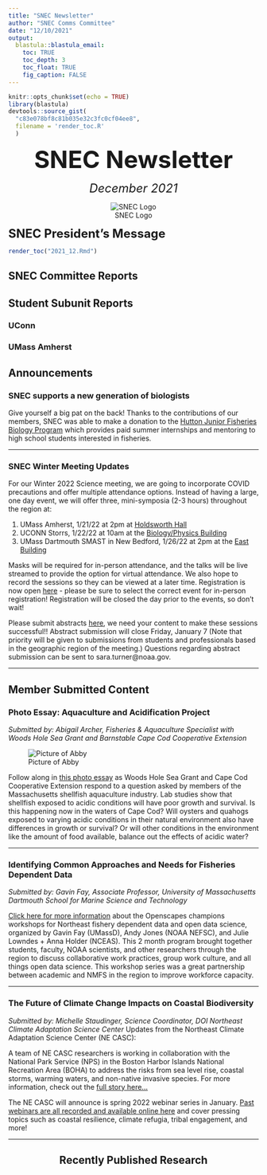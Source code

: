 ```yaml
---
title: "SNEC Newsletter"
author: "SNEC Comms Committee"
date: "12/10/2021"
output: 
  blastula::blastula_email:
    toc: TRUE
    toc_depth: 3
    toc_float: TRUE
    fig_caption: FALSE
---
```


```r
knitr::opts_chunk$set(echo = TRUE)
library(blastula)
devtools::source_gist(
  "c83e078bf8c81b035e32c3fc0cf04ee8", 
  filename = 'render_toc.R'
  )
```

<center> 
<font size="24"> **SNEC Newsletter** </font>

<font size="5"> *December 2021* </font>

![SNEC Logo](Stock/SNEC_logo.jpg)
</center>

<font size="5"> **SNEC President's Message** </font>

```r
render_toc("2021_12.Rmd")
```

## SNEC Committee Reports 

## Student Subunit Reports 

### UConn 
### UMass Amherst

## Announcements 

### SNEC supports a new generation of biologists

Give yourself a big pat on the back! Thanks to the contributions of our members, SNEC was able to make a donation to the [Hutton Junior Fisheries Biology Program](https://hutton.fisheries.org/) which provides paid summer internships and mentoring to high school students interested in fisheries.

-----

### SNEC Winter Meeting Updates

For our Winter 2022 Science meeting, we are going to incorporate COVID precautions and offer multiple attendance options. Instead of having a large, one day event, we will offer three, mini-symposia (2-3 hours) throughout the region at:

1. UMass Amherst, 1/21/22 at 2pm at [Holdsworth Hall](https://goo.gl/maps/RpgZPykL7NCfSY5Y6)
2. UCONN Storrs, 1/22/22 at 10am at the [Biology/Physics Building](https://goo.gl/maps/duesG1fy8vTidFAc9)
3. UMass Dartmouth SMAST in New Bedford, 1/26/22 at 2pm at the [East Building](https://goo.gl/maps/K4BSD8eyj7BQNiqHA)

Masks will be required for in-person attendance, and the talks will be live streamed to provide the option for virtual attendance. We also hope to record the sessions so they can be viewed at a later time. Registration is now open [here](https://gcc02.safelinks.protection.outlook.com/?url=https%3A%2F%2Fsnec.fisheries.org%2Fmeetings%2Fmeeting-registration%2F&data=04%7C01%7Caarcher%40barnstablecounty.org%7C74af813134b742567cd808d9b3483abd%7C84475217b42348dbb766ed4bbbea74f1%7C0%7C0%7C637737945085250347%7CUnknown%7CTWFpbGZsb3d8eyJWIjoiMC4wLjAwMDAiLCJQIjoiV2luMzIiLCJBTiI6Ik1haWwiLCJXVCI6Mn0%3D%7C3000&sdata=xEbCT5%2BeINNtPeIQPMr67%2BDhEgC7c6uFWphsjJQvjGM%3D&reserved=0) - please be sure to select the correct event for in-person registration! Registration will be closed the day prior to the events, so don't wait!

Please submit abstracts [here](https://gcc02.safelinks.protection.outlook.com/?url=https%3A%2F%2Fdocs.google.com%2Fforms%2Fd%2Fe%2F1FAIpQLSduSteKq263XYzPt5_9EQpRRr4g1zJ3R7icYGrvqW2vRfYa9g%2Fviewform&data=04%7C01%7Caarcher%40barnstablecounty.org%7C74af813134b742567cd808d9b3483abd%7C84475217b42348dbb766ed4bbbea74f1%7C0%7C0%7C637737945085260293%7CUnknown%7CTWFpbGZsb3d8eyJWIjoiMC4wLjAwMDAiLCJQIjoiV2luMzIiLCJBTiI6Ik1haWwiLCJXVCI6Mn0%3D%7C3000&sdata=hRFwpr4gerAYnVbcYa6%2Foz4CR5t4D8KRNTJJRAsaVpg%3D&reserved=0), we need your content to make these sessions successful!! Abstract submission will close Friday, January 7 (Note that priority will be given to submissions from students and professionals based in the geographic region of the meeting.) Questions regarding abstract submission can be sent to sara.turner@noaa.gov.

-----

## Member Submitted Content

### Photo Essay: Aquaculture and Acidification Project
*Submitted by: Abigail Archer, Fisheries & Aquaculture Specialist with Woods Hole Sea Grant and Barnstable Cape Cod Cooperative Extension*

![Picture of Abby](2021-12/abby.jpg)

Follow along in [this photo essay](https://seagrant.whoi.edu/photo-essay-aquaculture-and-acidification-project) as Woods Hole Sea Grant and Cape Cod Cooperative Extension respond to a question asked by members of the Massachusetts shellfish aquaculture industry. Lab studies show that shellfish exposed to acidic conditions will have poor growth and survival. Is this happening now in the waters of Cape Cod? Will oysters and quahogs exposed to varying acidic conditions in their natural environment also have differences in growth or survival? Or will other conditions in the environment like the amount of food available, balance out the effects of acidic water?

-----

### Identifying Common Approaches and Needs for Fisheries Dependent Data
*Submitted by: Gavin Fay, Associate Professor, University of Massachusetts Dartmouth School for Marine Science and Technology*

[Click here for more information](https://www.openscapes.org/blog/2021/11/12/fdd-champions/) about the Openscapes champions workshops for Northeast fishery dependent data and open data science, organized by Gavin Fay (UMassD), Andy Jones (NOAA NEFSC), and Julie Lowndes + Anna Holder (NCEAS). This 2 month program brought together students, faculty, NOAA scientists, and other researchers through the region to discuss collaborative work practices, group work culture, and all things open data science. This workshop series was a great partnership between academic and NMFS in the region to improve workforce capacity.

-----

### The Future of Climate Change Impacts on Coastal Biodiversity
*Submitted by: Michelle Staudinger, Science Coordinator, DOI Northeast Climate Adaptation Science Center*
Updates from the Northeast Climate Adaptation Science Center (NE CASC):

A team of NE CASC researchers is working in collaboration with the National Park Service (NPS) in the Boston Harbor Islands National Recreation Area (BOHA) to address the risks from sea level rise, coastal storms, warming waters, and non-native invasive species. For more information, check out the [full story here...](https://necasc.umass.edu/news/future-climate-change-impacts-coastal-biodiversity)

The NE CASC will announce is spring 2022 webinar series in January. [Past webinars are all recorded and available online here](https://necasc.umass.edu/webinars) and cover pressing topics such as coastal resilience, climate refugia, tribal engagement, and more!

-----

<center> 
## Recently Published Research 
</center>
